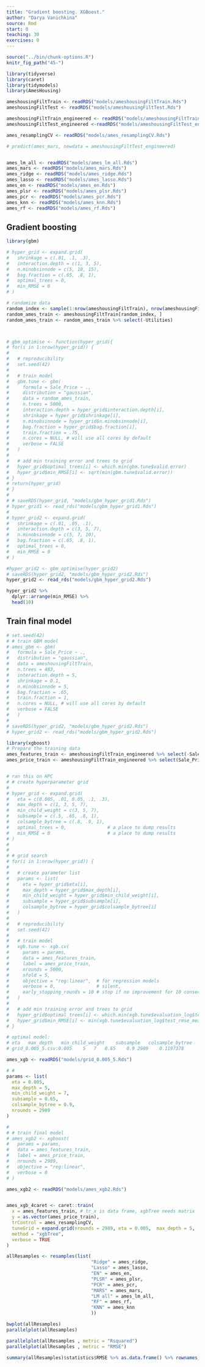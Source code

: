 ```yaml
---
title: "Gradient boosting. XGBoost."
author: "Darya Vanichkina"
source: Rmd
start: 0
teaching: 30
exercises: 0
---
```

```r
source("../bin/chunk-options.R")
knitr_fig_path("45-")
```


```r
library(tidyverse)
library(caret)
library(tidymodels)
library(AmesHousing)
```

```r
ameshousingFiltTrain <- readRDS("models/ameshousingFiltTrain.Rds")
ameshousingFiltTest <- readRDS("models/ameshousingFiltTest.Rds")

ameshousingFiltTrain_engineered <- readRDS("models/ameshousingFiltTrain_engineered.Rds")
ameshousingFiltTest_engineered <-readRDS("models/ameshousingFiltTest_engineered.Rds")

ames_resamplingCV <- readRDS("models/ames_resamplingCV.Rds")

# predict(ames_mars, newdata = ameshousingFiltTest_engineered)


ames_lm_all <- readRDS("models/ames_lm_all.Rds")
ames_mars <- readRDS("models/ames_mars.Rds")
ames_ridge <- readRDS("models/ames_ridge.Rds")
ames_lasso <- readRDS("models/ames_lasso.Rds")
ames_en <- readRDS("models/ames_en.Rds")
ames_plsr <- readRDS("models/ames_plsr.Rds")
ames_pcr <- readRDS("models/ames_pcr.Rds")
ames_knn <- readRDS("models/ames_knn.Rds")
ames_rf <- readRDS("models/ames_rf.Rds")
```




## Gradient boosting
```r
library(gbm)

# hyper_grid <- expand.grid(
#   shrinkage = c(.01, .1, .3),
#   interaction.depth = c(1, 3, 5),
#   n.minobsinnode = c(5, 10, 15),
#   bag.fraction = c(.65, .8, 1), 
#   optimal_trees = 0,              
#   min_RMSE = 0                   
# )

# randomize data
random_index <- sample(1:nrow(ameshousingFiltTrain), nrow(ameshousingFiltTrain))
random_ames_train <- ameshousingFiltTrain[random_index, ]
random_ames_train <- random_ames_train %>% select(-Utilities)



# gbm_optimise <- function(hyper_grid){
# for(i in 1:nrow(hyper_grid)) {
#   
#   # reproducibility
#   set.seed(42)
#   
#   # train model
#   gbm.tune <- gbm(
#     formula = Sale_Price ~ .,
#     distribution = "gaussian",
#     data = random_ames_train,
#     n.trees = 5000,
#     interaction.depth = hyper_grid$interaction.depth[i],
#     shrinkage = hyper_grid$shrinkage[i],
#     n.minobsinnode = hyper_grid$n.minobsinnode[i],
#     bag.fraction = hyper_grid$bag.fraction[i],
#     train.fraction = .75,
#     n.cores = NULL, # will use all cores by default
#     verbose = FALSE
#   )
#   
#   # add min training error and trees to grid
#   hyper_grid$optimal_trees[i] <- which.min(gbm.tune$valid.error)
#   hyper_grid$min_RMSE[i] <- sqrt(min(gbm.tune$valid.error))
# }
# return(hyper_grid)
# }
# 
# # saveRDS(hyper_grid, "models/gbm_hyper_grid1.Rds")
# hyper_grid1 <- read_rds("models/gbm_hyper_grid1.Rds")
# 
# hyper_grid2 <- expand.grid(
#   shrinkage = c(.01, .05, .1),
#   interaction.depth = c(3, 5, 7),
#   n.minobsinnode = c(5, 7, 10),
#   bag.fraction = c(.65, .8, 1), 
#   optimal_trees = 0,             
#   min_RMSE = 0                  
# )

#hyper_grid2 <- gbm_optimise(hyper_grid2)
# saveRDS(hyper_grid2, "models/gbm_hyper_grid2.Rds")
hyper_grid2 <- read_rds("models/gbm_hyper_grid2.Rds")

hyper_grid2 %>%
  dplyr::arrange(min_RMSE) %>%
  head(10)
```


## Train final model

```r
# set.seed(42)
# # train GBM model
# ames_gbm <- gbm(
#   formula = Sale_Price ~ .,
#   distribution = "gaussian",
#   data = ameshousingFiltTrain,
#   n.trees = 483,
#   interaction.depth = 5,
#   shrinkage = 0.1,
#   n.minobsinnode = 5,
#   bag.fraction = .65, 
#   train.fraction = 1,
#   n.cores = NULL, # will use all cores by default
#   verbose = FALSE
#   )  
# 
# saveRDS(hyper_grid2, "models/gbm_hyper_grid2.Rds")
# hyper_grid2 <- read_rds("models/gbm_hyper_grid2.Rds")
```



```r
library(xgboost)
# Prepare the training data
ames_features_train <- ameshousingFiltTrain_engineered %>% select(-Sale_Price) %>% as.matrix()
ames_price_train <- ameshousingFiltTrain_engineered %>% select(Sale_Price) %>% as.matrix()


# ran this on HPC
# # create hyperparameter grid
# 
# hyper_grid <- expand.grid(
#   eta = c(0.005, .01, 0.05, .1, .3),
#   max_depth = c(1, 3, 5, 7),
#   min_child_weight = c(3, 5, 7),
#   subsample = c(.5, .65, .8, 1),
#   colsample_bytree = c(.8, .9, 1),
#   optimal_trees = 0,               # a place to dump results
#   min_RMSE = 0                     # a place to dump results
# )
# 
# 
# # grid search
# for(i in 1:nrow(hyper_grid)) {
# 
#   # create parameter list
#   params <- list(
#     eta = hyper_grid$eta[i],
#     max_depth = hyper_grid$max_depth[i],
#     min_child_weight = hyper_grid$min_child_weight[i],
#     subsample = hyper_grid$subsample[i],
#     colsample_bytree = hyper_grid$colsample_bytree[i]
#   )
# 
#   # reproducibility
#   set.seed(42)
# 
#   # train model
#   xgb.tune <- xgb.cv(
#     params = params,
#     data = ames_features_train,
#     label = ames_price_train,
#     nrounds = 5000,
#     nfold = 5,
#     objective = "reg:linear",  # for regression models
#     verbose = 0,               # silent,
#     early_stopping_rounds = 10 # stop if no improvement for 10 consecutive trees
#   )
# 
#   # add min training error and trees to grid
#   hyper_grid$optimal_trees[i] <- which.min(xgb.tune$evaluation_log$test_rmse_mean)
#   hyper_grid$min_RMSE[i] <- min(xgb.tune$evaluation_log$test_rmse_mean)
# }

# optimal model:
# eta	max_depth	min_child_weight	subsample	colsample_bytree	optimal_trees	min_RMSE
# grid_0.005_5.csv:0.005	5	7	0.65	0.9	2989	0.1197378

ames_xgb <- readRDS("models/grid_0.005_5.Rds")

# #
params <- list(
  eta = 0.005,
  max_depth = 5,
  min_child_weight = 7,
  subsample = 0.65,
  colsample_bytree = 0.9,
  nrounds = 2989
)

# 
# # train final model
# ames_xgb2 <- xgboost(
#   params = params,
#   data = ames_features_train,
#   label = ames_price_train,
#   nrounds = 2989,
#   objective = "reg:linear",
#   verbose = 0
# )

ames_xgb2 <- readRDS("models/ames_xgb2.Rds")


ames_xgb_4caret <- caret::train(
  x = ames_features_train, # tr_x is data frame, xgbTree needs matrix
  y = as.vector(ames_price_train),
  trControl = ames_resamplingCV,
  tuneGrid = expand.grid(nrounds = 2989, eta = 0.005,  max_depth = 5,  min_child_weight = 7,  subsample = 0.65,  colsample_bytree = 0.9 , gamma = 0),
  method = "xgbTree",
  verbose = TRUE
)

```


```r
allResamples <- resamples(list(
                               "Ridge" = ames_ridge,
                               "Lasso" = ames_lasso,
                               "EN" = ames_en,
                               "PLSR" = ames_plsr, 
                               "PCR" = ames_pcr,
                               "MARS" = ames_mars,
                               "LM all" = ames_lm_all,
                               "RF" = ames_rf, 
                               "KNN" = ames_knn
                               ))

bwplot(allResamples)
parallelplot(allResamples)

parallelplot(allResamples , metric = "Rsquared")
parallelplot(allResamples , metric = "RMSE")

summary(allResamples)$statistics$RMSE %>% as.data.frame() %>% rownames_to_column()  %>% arrange(Median)
```


